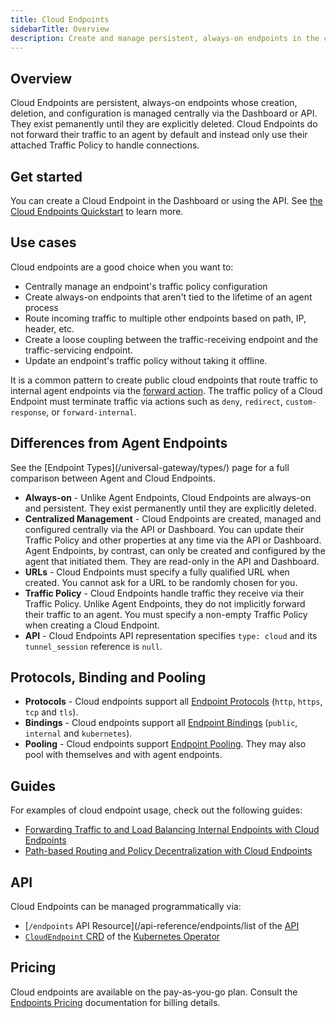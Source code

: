 ```yaml
---
title: Cloud Endpoints
sidebarTitle: Overview
description: Create and manage persistent, always-on endpoints in the cloud.
---
```



## Overview

Cloud Endpoints are persistent, always-on endpoints whose creation, deletion, and configuration is managed centrally via the Dashboard or API. 
They exist pemanently until they are explicitly deleted. 
Cloud Endpoints do not forward their traffic to an agent by default and instead only use their attached Traffic Policy to handle connections.

## Get started

You can create a Cloud Endpoint in the Dashboard or using the API. See [the Cloud Endpoints Quickstart](/getting-started/cloud-endpoints-quickstart) to learn more.

## Use cases

Cloud endpoints are a good choice when you want to:

- Centrally manage an endpoint's traffic policy configuration
- Create always-on endpoints that aren't tied to the lifetime of an agent
  process
- Route incoming traffic to multiple other endpoints based on path, IP, header,
  etc.
- Create a loose coupling between the traffic-receiving endpoint and the
  traffic-servicing endpoint.
- Update an endpoint's traffic policy without taking it offline.

It is a common pattern to create public cloud endpoints that route traffic to
internal agent endpoints via the [forward
action](/traffic-policy/actions/forward-internal/). The traffic policy of
a Cloud Endpoint must terminate traffic via actions such as `deny`, `redirect`,
`custom-response`, or `forward-internal`.

## Differences from Agent Endpoints

<Note>
See the [Endpoint Types](/universal-gateway/types/) page for a full comparison between Agent and Cloud Endpoints.
</Note>

- **Always-on** - Unlike Agent Endpoints, Cloud Endpoints are always-on and
  persistent. They exist permanently until they are explicitly deleted.
- **Centralized Management** - Cloud Endpoints are created, managed and
  configured centrally via the API or Dashboard. You can update their Traffic
  Policy and other properties at any time via the API or Dashboard. Agent
  Endpoints, by contrast, can only be created and configured by the agent that
  initiated them. They are read-only in the API and Dashboard.
- **URLs** - Cloud Endpoints must specify a fully qualified URL when created.
  You cannot ask for a URL to be randomly chosen for you.
- **Traffic Policy** - Cloud Endpoints handle traffic they receive via their
  Traffic Policy. Unlike Agent Endpoints, they do not implicitly forward their traffic
  to an agent. You must specify a non-empty Traffic Policy when creating a
  Cloud Endpoint.
- **API** - Cloud Endpoints API representation specifies `type: cloud` and its
  `tunnel_session` reference is `null`.

## Protocols, Binding and Pooling

- **Protocols** - Cloud endpoints support all [Endpoint
  Protocols](/universal-gateway/protocols) (`http`, `https`, `tcp`
  and `tls`).
- **Bindings** - Cloud endpoints support all [Endpoint
  Bindings](/universal-gateway/bindings) (`public`,
  `internal` and `kubernetes`).
- **Pooling** - Cloud endpoints support [Endpoint
  Pooling](/universal-gateway/endpoint-pooling/). They may also pool with
  themselves and with agent endpoints.

## Guides

For examples of cloud endpoint usage, check out the following guides:

- [Forwarding Traffic to and Load Balancing Internal Endpoints with Cloud Endpoints](/universal-gateway/cloud-endpoints/forwarding-and-load-balancing//)
- [Path-based Routing and Policy Decentralization with Cloud Endpoints](/universal-gateway/cloud-endpoints/routing-and-policy-decentralization)

## API

Cloud Endpoints can be managed programmatically via:

- [`/endpoints` API Resource](/api-reference/endpoints/list of the [API](/api/)
- [`CloudEndpoint` CRD](/k8s/crds/) of the [Kubernetes Operator](/k8s/)

## Pricing

Cloud endpoints are available on the pay-as-you-go plan. Consult the [Endpoints Pricing](/universal-gateway/endpoints/#pricing) documentation for billing details.
